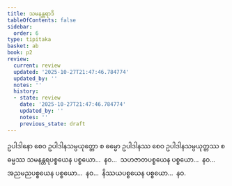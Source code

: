 ```yaml
---
title: သမနန္တရာဒိ
tableOfContents: false
sidebar:
  order: 6
type: tipitaka
basket: ab
book: p2
review:
  current: review
  updated: '2025-10-27T21:47:46.784774'
  updated_by: ''
  notes: ''
  history:
  - state: review
    date: '2025-10-27T21:47:46.784774'
    updated_by: ''
    notes: ''
    previous_state: draft
---
```



<ReviewStatus review={frontmatter.review} showDetails={true} />

<HypothesisAnnotation frontmatter={frontmatter} />

<DynamicBreadcrumb />

<Division number="108" book="p2" e="ch" v="38" p="410">

<Paragraph number="3789" book="p2">
ဥပါဒါနော စေဝ ဥပါဒါနသမ္ပယုတ္တော စ ဓမ္မော ဥပါဒါနဿ စေဝ ဥပါဒါနသမ္ပယုတ္တဿ စ ဓမ္မဿ သမနန္တရပစ္စယေန ပစ္စယော…  နဝ…  သဟဇာတပစ္စယေန ပစ္စယော…  နဝ…  အညမညပစ္စယေန ပစ္စယော…  နဝ…  နိဿယပစ္စယေန ပစ္စယော…  နဝ.
</Paragraph>
</Division>